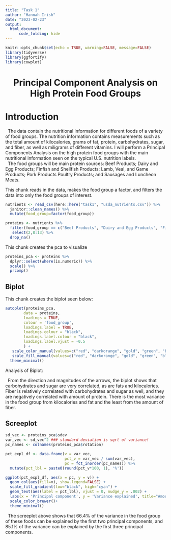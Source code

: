 ```yaml
---
title: "Task 1"
author: "Hannah Irish"
date: "2023-02-23"
output: 
  html_document:
      code_folding: hide
---
```


```r
knitr::opts_chunk$set(echo = TRUE, warning=FALSE, message=FALSE)
library(tidyverse)
library(ggfortify)
library(cowplot)

```

<center> <h1>Principal Component Analysis on High Protein Food Groups</h1> </center>

# Introduction


|   The data contain the nutritional information for different foods of a variety of food groups. The nutrition information contains measurements such as the total amount of kilocalories, grams of fat, protein, carbohydrates, sugar, and fiber, as well as miligrams of different vitamins. I will perform a Principal Components Analysis on the high protein food groups with the main nutritional information seen on the typical U.S. nutrition labels. 

|   The food groups will be main protein sources: Beef Products; Dairy and Egg Products; Finfish and Shellfish Products; Lamb, Veal, and Game Products; Pork Products Poultry Products; and Sausages and Luncheon Meats.


This chunk reads in the data, makes the food group a factor, and filters the data into only the food groups of interest.
```r
nutrients <- read_csv(here::here("task1", "usda_nutrients.csv")) %>%
  janitor::clean_names() %>%
  mutate(food_group=factor(food_group))

proteins <- nutrients %>%
  filter(food_group == c("Beef Products", "Dairy and Egg Products", "Finfish and Shellfish Products", "Lamb, Veal, and Game Products", "Pork Products","Poultry Products", "Sausages and Luncheon Meats")) %>%
   select(2,8:13) %>%
  drop_na()

```

This chunk creates the pca to visualize
```r
proteins_pca <- proteins %>%
  dplyr::select(where(is.numeric)) %>%
  scale() %>%
  prcomp()
```


## Biplot

This chunk creates the biplot seen below:
```r
autoplot(proteins_pca,
     	data = proteins,
     	loadings = TRUE,
     	colour = 'food_group',
     	loadings.label = TRUE,
     	loadings.colour = "black",
     	loadings.label.colour = "black",
     	loadings.label.vjust = -0.5
     	) +
   scale_color_manual(values=c("red", "darkorange", "gold", "green", "blue", "purple", "magenta")) +
   scale_fill_manual(values=c("red", "darkorange", "gold", "green", "blue", "purple", "magenta")) +
  theme_minimal()
```
Analysis of Biplot:

|   From the direction and magnitudes of the arrows, the biplot shows that carbohydrates and sugar are very correlated, as are fats and kilocalories. Fiber is relatively correlated with carbohydrates and sugar as well, and they are negatively correlated with amount of protein. There is the most variance in the food group from kilocalories and fat and the least from the amount of fiber.

## Screeplot
```r
sd_vec <- proteins_pca$sdev
var_vec <- sd_vec^2 ### standard deviation is sqrt of variance!
pc_names <- colnames(proteins_pca$rotation)

pct_expl_df <- data.frame(v = var_vec,
                          pct_v = var_vec / sum(var_vec),
                          pc = fct_inorder(pc_names)) %>%
  mutate(pct_lbl = paste0(round(pct_v*100, 1), '%'))

ggplot(pct_expl_df, aes(x = pc, y = v)) +
  geom_col(aes(fill=v), show.legend=FALSE) +
  scale_fill_gradient(low="black", high="cyan") +
  geom_text(aes(label = pct_lbl), vjust = 0, nudge_y = .002) +
  labs(x = 'Principal component', y = 'Variance explained', title="Amount of Variance Explained by each Principal Component") +
  scale_color_brewer()+
  theme_minimal()
```

|   The screeplot above shows that 66.4% of the variance in the food group of these foods can be explained by the first two principal components, and 85.1% of the variance can be explained by the first three principal components. 




